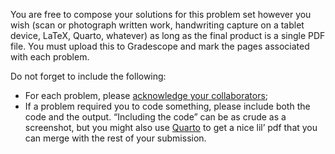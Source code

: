 You are free to compose your solutions for this problem set however you wish (scan or photograph written work, handwriting capture on a tablet device, LaTeX, Quarto, whatever) as long as the final product is a single PDF file. You must upload this to Gradescope and mark the pages associated with each problem.

Do not forget to include the following:

- For each problem, please [acknowledge your collaborators](https://sta240-f25.github.io/syllabus/syllabus_policies.html#collaboration);
- If a problem required you to code something, please include both the code and the output. "Including the code" can be as crude as a screenshot, but you might also use [Quarto](https://sta240-f25.github.io/explainers/quarto.html) to get a nice lil' pdf that you can merge with the rest of your submission.
